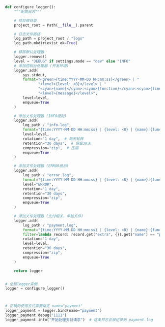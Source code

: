 ```python
def configure_logger():
    """配置日志"""

    # 项目根目录
    project_root = Path(__file__).parent

    # 日志文件路径
    log_path = project_root / "logs"
    log_path.mkdir(exist_ok=True)

    # 移除默认处理器
    logger.remove()
    level = "DEBUG" if settings.mode == "dev" else "INFO"
    # 添加控制台处理器 (开发环境)
    logger.add(
        sys.stdout,
        format="<green>{time:YYYY-MM-DD HH:mm:ss}</green> | "
               "<level>{level: <8}</level> | "
               "<cyan>{name}</cyan>:<cyan>{function}</cyan>:<cyan>{line}</cyan> - "
               "<level>{message}</level>",
        level=level,
        enqueue=True
    )

    # 添加文件处理器 (INFO级别)
    logger.add(
        log_path / "info.log",
        format="{time:YYYY-MM-DD HH:mm:ss} | {level: <8} | {name}:{function}:{line} - {message}",
        level=level,
        rotation="1 day",  # 每天轮转
        retention="30 days",  # 保留30天
        compression="zip",  # 压缩
        enqueue=True
    )

    # 添加文件处理器 (ERROR级别)
    logger.add(
        log_path / "error.log",
        format="{time:YYYY-MM-DD HH:mm:ss} | {level: <8} | {name}:{function}:{line} - {message}",
        level="ERROR",
        rotation="1 day",
        retention="30 days",
        compression="zip",
        enqueue=True
    )

    # 添加文件处理器 (支付相关，单独文件)
    logger.add(
        log_path / "payment.log",
        format="{time:YYYY-MM-DD HH:mm:ss} | {level: <8} | {name}:{function}:{line} - {message}",
        filter=lambda record: record.get("extra", {}).get("name") == "payment",
        rotation="1 day",
        level=level,
        retention="30 days",
        compression="zip",
        enqueue=True
    )

    return logger


# 全局logger实例
logger = configure_logger()



# 正确的使用方式需要指定 name="payment"
logger_payment = logger.bind(name="payment")
logger_payment.debug("1111")
logger_payment.info("开始处理支付请求")  # 这条日志会被记录到 payment.log
```
